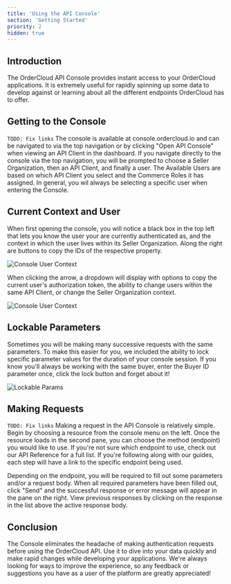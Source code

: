 ```yaml
---
title: 'Using the API Console'
section: 'Getting Started'
priority: 2
hidden: true
---
```


## Introduction

The OrderCloud API Console provides instant access to your OrderCloud applications. It is extremely useful for rapidly spinning up some data to develop against or learning about all the different endpoints OrderCloud has to offer.

## Getting to the Console

`TODO: Fix links`
The console is available at <a ng-href="{{application.links.console}}">console.ordercloud.io</a> and can be navigated to via the top navigation or by clicking "Open API Console" when viewing an API Client in the <a ng-href="{{application.links.dashboard}}">dashboard</a>. If you navigate directly to the console via the top navigation, you will be prompted to choose a Seller Organization, then an API Client, and finally a user. The Available Users are based on which API Client you select and the Commerce Roles it has assigned. In general, you wil always be selecting a specific user when entering the Console.

## Current Context and User

When first opening the console, you will notice a black box in the top left that lets you know the user your are currently authenticated as, and the context in which the user lives within its Seller Organization. Along the right are buttons to copy the IDs of the respective property.

![Console User Context](/images/docs/getting-started/using-the-api-console/buyer-current-user-console.png)

When clicking the arrow, a dropdown will display with options to copy the current user's authorization token, the ability to change users within the same API Client, or change the Seller Organization context.

![Console User Context](/images/docs/getting-started/using-the-api-console/dropdown-console.png)

## Lockable Parameters

Sometimes you will be making many successive requests with the same parameters. To make this easier for you, we included the ability to lock specific parameter values for the duration of your console session. If you know you'll always be working with the same buyer, enter the Buyer ID parameter once, click the lock button and forget about it!

![Lockable Params](/images/docs/getting-started/using-the-api-console/lockable-params.png)

## Making Requests

`TODO: Fix links`
Making a request in the API Console is relatively simple. Begin by choosing a resource from the console menu on the left. Once the resource loads in the second pane, you can choose the method (endpoint) you would like to use. If you're not sure which endpoint to use, check out our <a ui-sref="api-reference">API Reference</a> for a full list. If you're following along with our <a ui-sref="platform-guides({sectionID: null, guideID: null, detailID: null})">guides</a>, each step will have a link to the specific endpoint being used.

Depending on the endpoint, you will be required to fill out some parameters and/or a request body. When all required parameters have been filled out, click "Send" and the successful response or error message will appear in the pane on the right. View previous responses by clicking on the response in the list above the active response body.

## Conclusion

The Console eliminates the headache of making authentication requests before using the OrderCloud API. Use it to dive into your data quickly and make rapid changes while developing your applications. We're always looking for ways to improve the experience, so any feedback or suggestions you have as a user of the platform are greatly appreciated!
